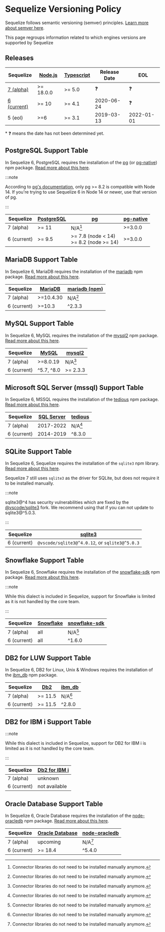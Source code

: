 
<MobileAds />

# Sequelize Versioning Policy

Sequelize follows semantic versioning (semver) principles. [Learn more about semver here](https://semver.org/).

This page regroups information related to which engines versions are supported by Sequelize

## Releases

| Sequelize                       |  [Node.js][node-releases]  | [Typescript][ts-releases] | Release Date | EOL        |
|---------------------------------|----------------------------|---------------------------|--------------|------------|
| [7 (alpha)][sequelize-core]     | >= 18.0.0                  | >= 5.0                    | ❓           | ❓         |
| [6 (current)][sequelize-legacy] | >= 10                      | >= 4.1                    | 2020-06-24   | ❓         |
| 5 (eol)                         | >=6                        | >= 3.1                    | 2019-03-13   | 2022-01-01 |

\* ❓ means the date has not been determined yet.

[node-releases]: https://nodejs.org/en/about/releases/
[ts-releases]: https://github.com/microsoft/TypeScript/releases
[sequelize-core]: https://www.npmjs.com/package/@sequelize/core
[sequelize-legacy]: https://www.npmjs.com/package/sequelize

## PostgreSQL Support Table

In Sequelize 6, PostgreSQL requires the installation of the [pg][pg] (or [pg-native]) npm package.
[Read more about this here](/docs/v6/other-topics/dialect-specific-things/#postgresql).

:::note

According to [pg's documentation](https://node-postgres.com/#version-compatibility),
only pg >= 8.2 is compatible with Node 14.
If you're trying to use Sequelize 6 in Node 14 or newer, use that version of pg.

:::

| Sequelize   | [PostgreSQL][postgres] | [pg]                                         | [pg-native]    |
|-------------|------------------------|----------------------------------------------|----------------|
| 7 (alpha)   | >= 11                  | N/A[^1]                                          | >=3.0.0        |
| 6 (current) | >= 9.5                 | >= 7.8 (node < 14) <br/> >= 8.2 (node >= 14) | >=3.0.0        |

[postgres]: https://www.postgresql.org/support/versioning/
[pg]: https://www.npmjs.com/package/pg
[pg-native]: https://www.npmjs.com/package/

## MariaDB Support Table

In Sequelize 6, MariaDB requires the installation of the [mariadb][mariadb-npm] npm package.
[Read more about this here](/docs/v6/other-topics/dialect-specific-things/#mariadb).

| Sequelize   | [MariaDB][mariadb] | [mariadb (npm)][mariadb-npm] |
|-------------|--------------------|------------------------------|
| 7 (alpha)   | >=10.4.30          | N/A[^1]                      |
| 6 (current) | >=10.3             | ^2.3.3                       |

[mariadb]: https://mariadb.org/about/#maintenance-policy
[mariadb-npm]: https://www.npmjs.com/package/mariadb

## MySQL Support Table

In Sequelize 6, MySQL requires the installation of the [mysql2] npm package.
[Read more about this here](/docs/v6/other-topics/dialect-specific-things/#mysql).

| Sequelize   | [MySQL][mysql] | [mysql2] |
|-------------|----------------|----------|
| 7 (alpha)   | >=8.0.19       | N/A[^1]  |
| 6 (current) | ^5.7, ^8.0     | >= 2.3.3 |

[mysql]: https://endoflife.date/mysql
[mysql2]: https://www.npmjs.com/package/mysql2

## Microsoft SQL Server (mssql) Support Table

In Sequelize 6, MSSQL requires the installation of the [tedious] npm package.
[Read more about this here](/docs/v6/other-topics/dialect-specific-things/#microsoft-sql-server-mssql).

| Sequelize   | [SQL Server][mssql] | [tedious] |
|-------------|---------------------|-----------|
| 7 (alpha)   | 2017-2022           | N/A[^1]   |
| 6 (current) | 2014-2019           | ^8.3.0    |

[mssql]: https://endoflife.date/mssqlserver
[tedious]: https://www.npmjs.com/package/tedious

## SQLite Support Table

In Sequelize 6, Sequelize requires the installation of the `sqlite3` npm library.
[Read more about this here](/docs/v6/other-topics/dialect-specific-things/#sqlite).

Sequelize 7 still uses `sqlite3` as the driver for SQLite, but does not require it to be installed manually.

:::note

sqlite3@^4 has security vulnerabilities which are fixed by the [@vscode/sqlite3](https://www.npmjs.com/package/@vscode/sqlite3) fork. We recommend using that if you can not update to sqlite3@^5.0.3.

:::

| Sequelize   | [sqlite3]                                      |
|-------------|------------------------------------------------|
| 6 (current) | `@vscode/sqlite3@^4.0.12`, or `sqlite3@^5.0.3` |

[sqlite3]: https://www.npmjs.com/package/sqlite3

## Snowflake Support Table

In Sequelize 6, Snowflake requires the installation of the [snowflake-sdk] npm package.
[Read more about this here](/docs/v6/other-topics/dialect-specific-things/#snowflake-experimental).

:::note

While this dialect is included in Sequelize,
support for Snowflake is limited as it is not handled by the core team.

:::

| Sequelize   | [Snowflake](https://www.snowflake.com/pricing/) | [snowflake-sdk] |
|-------------|-------------------------------------------------|-----------------|
| 7 (alpha)   | all                                             | N/A[^1]          |
| 6 (current) | all                                             | ^1.6.0          |

[snowflake-sdk]: https://www.npmjs.com/package/snowflake-sdk

## DB2 for LUW Support Table

In Sequelize 6, DB2 for Linux, Unix & Windows requires the installation of the [ibm_db] npm package.

| Sequelize   | [Db2][db2] | [ibm_db] |
|-------------|------------|----------|
| 7 (alpha)   | >= 11.5    | N/A[^1]   |
| 6 (current) | >= 11.5    | ^2.8.0   |

[db2]: https://www.ibm.com/support/pages/db2-distributed-end-support-eos-dates
[ibm_db]: https://www.npmjs.com/package/ibm_db

## DB2 for IBM i Support Table

:::note

While this dialect is included in Sequelize,
support for DB2 for IBM i is limited as it is not handled by the core team.

:::

| Sequelize   | [Db2 for IBM i][ibmi] |
|-------------|-----------------------|
| 7 (alpha)   | unknown               |
| 6 (current) | not available         |

[ibmi]: https://www.ibm.com/support/pages/db2-ibm-i
[odbc]: https://www.npmjs.com/package/odbc

## Oracle Database Support Table

In Sequelize 6, Oracle Database requires the installation of the [node-oracledb] npm package.
[Read more about this here](/docs/v6/other-topics/dialect-specific-things/#oracle-database).

| Sequelize   | [Oracle Database]   | [node-oracledb] |
|-------------|---------------------|-----------------|
| 7 (alpha)   |      upcoming       |    N/A[^1]     |
| 6 (current) |      >= 18.4        |    ^5.4.0       |

[Oracle Database]: https://www.oracle.com/database/technologies/oracle-database-software-downloads.html
[node-oracledb]: https://www.npmjs.com/package/oracledb

[^1]: Connector libraries do not need to be installed manually anymore.
[^⚠️2]: Support for mariadb 3 has not been completed yet https://github.com/sequelize/sequelize/pull/14187
